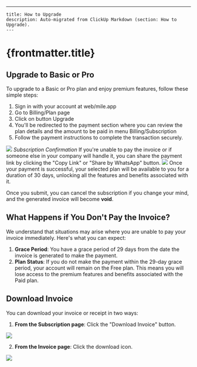 ---
    title: How to Upgrade
    description: Auto-migrated from ClickUp Markdown (section: How to Upgrade).
    ---

# {frontmatter.title}

## Upgrade to Basic or Pro
To upgrade to a Basic or Pro plan and enjoy premium features, follow these simple steps:
1. Sign in with your account at web/mile.app
2. Go to Billing/Plan page
3. Click on button Upgrade
4. You'll be redirected to the payment section where you can review the plan details and the amount to be paid in menu Billing/Subscription
5. Follow the payment instructions to complete the transaction securely.

![](https://t3837933.p.clickup-attachments.com/t3837933/a3d58956-3625-42fe-b0b5-bdcdd386ad90/image.png)
_Subscription Confirmation_
If you're unable to pay the invoice or if someone else in your company will handle it, you can share the payment link by clicking the "Copy Link" or "Share by WhatsApp" button.
![](https://t3837933.p.clickup-attachments.com/t3837933/82d78bf3-8e66-4a16-a7b8-aa569b60bba0/image.png)
Once your payment is successful, your selected plan will be available to you for a duration of 30 days, unlocking all the features and benefits associated with it.

Once you submit, you can cancel the subscription if you change your mind, and the generated invoice will become **void**.

## What Happens if You Don't Pay the Invoice?
We understand that situations may arise where you are unable to pay your invoice immediately. Here's what you can expect:
1. **Grace Period**: You have a grace period of 29 days from the date the invoice is generated to make the payment.
2. **Plan Status**: If you do not make the payment within the 29-day grace period, your account will remain on the Free plan. This means you will lose access to the premium features and benefits associated with the Paid plan.
## Download Invoice
You can download your invoice or receipt in two ways:
1. **From the Subscription page**: Click the "Download Invoice" button.

![](https://t3837933.p.clickup-attachments.com/t3837933/14b37bef-2a11-4555-a494-7b45d2014c54/image.png)

2. **From the Invoice page**: Click the download icon.

![](https://t3837933.p.clickup-attachments.com/t3837933/cb6233d5-c303-4e83-83e7-09c8bc2464d6/image.png)
